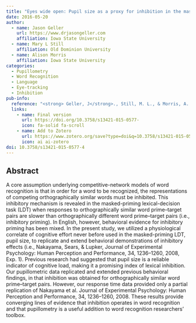 ```yaml
---
title: "Eyes wide open: Pupil size as a proxy for inhibition in the masked-priming paradigm"
date: 2016-05-20
author:
  - name: Jason Geller
    url: https://www.drjasongeller.com
    affiliation: Iowa State University
  - name: Mary L Still
    affiliation: Old Dominion University
  - name: Alison Morris
    affiliation: Iowa State University
categories: 
  - Pupillometry
  - Word Recognition
  - Language
  - Eye-tracking
  - Inhibition
pub-info:
  reference: "<strong> Geller, J</strong>., Still, M. L., & Morris, A. L. (2016). Eyes wide open: Pupil size as a proxy for inhibition in the masked-priming paradigm.*Memory & cognition*, 44(4), 554–564. https://doi.org/10.3758/s13421-015-0577-4"
  links:
    - name: Final version
      url: https://doi.org/10.3758/s13421-015-0577-
      icon: fa-solid fa-scroll
    - name: Add to Zotero
      url: https://www.zotero.org/save?type=doi&q=10.3758/s13421-015-0577-4
      icon: ai ai-zotero
doi: 10.3758/s13421-015-0577-4
---
```


## Abstract

A core assumption underlying competitive-network models of word recognition is that in order for a word to be recognized, the representations of competing orthographically similar words must be inhibited. This inhibitory mechanism is revealed in the masked-priming lexical-decision task (LDT) when responses to orthographically similar word prime–target pairs are slower than orthographically different word prime–target pairs (i.e., inhibitory priming). In English, however, behavioral evidence for inhibitory priming has been mixed. In the present study, we utilized a physiological correlate of cognitive effort never before used in the masked-priming LDT, pupil size, to replicate and extend behavioral demonstrations of inhibitory effects (i.e., Nakayama, Sears, & Lupker, Journal of Experimental Psychology: Human Perception and Performance, 34, 1236–1260, 2008, Exp. 1). Previous research had suggested that pupil size is a reliable indicator of cognitive load, making it a promising index of lexical inhibition. Our pupillometric data replicated and extended previous behavioral findings, in that inhibition was obtained for orthographically similar word prime–target pairs. However, our response time data provided only a partial replication of Nakayama et al. Journal of Experimental Psychology: Human Perception and Performance, 34, 1236–1260, 2008. These results provide converging lines of evidence that inhibition operates in word recognition and that pupillometry is a useful addition to word recognition researchers’ toolbox.
